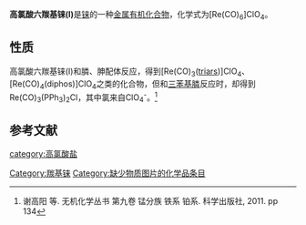 {{chembox
| ImageFile = 
| ImageSize = 
| IUPACName = 
| OtherNames = 六羰基高氯酸铼
| Section1 = {{Chembox Identifiers
|   CASNo = 15415-72-2
|   CASNo_Ref = {{cascite|correct|CAS}}
|   PubChem = 
|   SMILES = 
  }}
| Section2 = {{Chembox Properties
|   Formula = Re(CO)<sub>6</sub>ClO<sub>4</sub>
|   MolarMass = 453.726
|   Appearance = 
|   Density = 
|   MeltingPt = 
|   BoilingPt = 
|   Solubility = 
|   SolubleOther = 
  }}
| Section3 = {{Chembox Hazards
|   MainHazards = 
|   FlashPt = 
|   Autoignition = 
  }}
| Section8 = {{Chembox Related
|   Function = 
|   OtherFunctn = 
|   OtherAnions = 
|   OtherCations = 
|   OtherCpds = [[高氯酸五羰基铼|高氯酸五羰基铼]]
  }}
}}

'''高氯酸六羰基铼(I)'''是[[铼|铼]]的一种[[金属有机化合物|金属有机化合物]]，化学式为[Re(CO)<sub>6</sub>]ClO<sub>4</sub>。
==性质==
高氯酸六羰基铼(I)和膦、胂配体反应，得到[Re(CO)<sub>3</sub>([[1,1,1-三(二甲胂甲基)乙烷|triars]])]ClO<sub>4</sub>、[Re(CO)<sub>4</sub>(diphos)]ClO<sub>4</sub>之类的化合物，但和[[三苯基膦|三苯基膦]]反应时，却得到Re(CO)<sub>3</sub>(PPh<sub>3</sub>)<sub>2</sub>Cl，其中氯来自ClO<sub>4</sub><sup>-</sup>。<ref>谢高阳 等. 无机化学丛书 第九卷 锰分族 铁系 铂系. 科学出版社, 2011. pp 134</ref>

==参考文献==
{{reflist}}

{{铼化合物}}
{{高氯酸盐}}
[[Category:羰基铼|Category:羰基铼]]
[[category:高氯酸盐|category:高氯酸盐]]
[[Category:缺少物质图片的化学品条目|Category:缺少物质图片的化学品条目]]